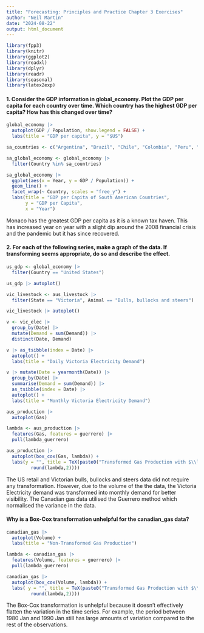 ```yaml
---
title: "Forecasting: Principles and Practice Chapter 3 Exercises"
author: "Neil Martin"
date: "2024-08-22"
output: html_document
---
```


```r
library(fpp3)
library(knitr)
library(ggplot2)
library(readxl)
library(dplyr)
library(readr)
library(seasonal)
library(latex2exp)
```
#### 1. Consider the GDP information in global_economy. Plot the GDP per capita for each country over time. Which country has the highest GDP per capita? How has this changed over time?
```r

global_economy |>
  autoplot(GDP / Population, show.legend = FALSE) +
  labs(title = "GDP per capita", y = "$US")

sa_countries <- c("Argentina", "Brazil", "Chile", "Colombia", "Peru", "Venezuela", "Ecuador", "Bolivia")

sa_global_economy <- global_economy |> 
  filter(Country %in% sa_countries)

sa_global_economy |>
  ggplot(aes(x = Year, y = GDP / Population)) + 
  geom_line() + 
  facet_wrap(~ Country, scales = "free_y") + 
  labs(title = "GDP per Capita of South American Countries", 
       y = "GDP per Capita", 
       x = "Year")

```

<p> Monaco has the greatest GDP per capita as it is a known tax haven. This has increased year on year with a slight dip around the 2008 financial crisis and the pandemic but it has since recovered.</p>

#### 2. For each of the following series, make a graph of the data. If transforming seems appropriate, do so and describe the effect.

```r

us_gdp <- global_economy |>
  filter(Country == "United States")

us_gdp |> autoplot()

vic_livestock <- aus_livestock |>
  filter(State == "Victoria", Animal == "Bulls, bullocks and steers")

vic_livestock |> autoplot()

v <- vic_elec |>
  group_by(Date) |>
  mutate(Demand = sum(Demand)) |>
  distinct(Date, Demand)

v |> as_tsibble(index = Date) |>
  autoplot() +
  labs(title = "Daily Victoria Electricity Demand")

v |> mutate(Date = yearmonth(Date)) |>
  group_by(Date) |>
  summarise(Demand = sum(Demand)) |>
  as_tsibble(index = Date) |>
  autoplot() +
  labs(title = "Monthly Victoria Electricity Demand")

aus_production |>
  autoplot(Gas)

lambda <- aus_production |>
  features(Gas, features = guerrero) |>
  pull(lambda_guerrero)

aus_production |>
  autoplot(box_cox(Gas, lambda)) +
  labs(y = "", title = TeX(paste0("Transformed Gas Production with $\\lambda$ = ",
         round(lambda,2))))

```

<p> The US retail and Victorian bulls, bullocks and steers data did not require any transformation. However, due to the volume of the the data, the Victoria Electricity demand was transformed into monthly demand for better visibility. The Canadian gas data utilised the Guerrero method which normalised the variance in the data. </p>

#### Why is a Box-Cox transformation unhelpful for the canadian_gas data?

```r

canadian_gas |> 
  autoplot(Volume) +
  labs(title = "Non-Transformed Gas Production")

lambda <- canadian_gas |>
  features(Volume, features = guerrero) |>
  pull(lambda_guerrero)

canadian_gas |> 
  autoplot(box_cox(Volume, lambda)) +
  labs( y = "", title = TeX(paste0("Transformed Gas Production with $\\lambda$ = ",
         round(lambda,2))))

````
<p> The Box-Cox transformation is unhelpful because it doesn't effectively flatten the variation in the time series. For example, the period between 1980 Jan and 1990 Jan still has large amounts of variation compared to the rest of the observations.
